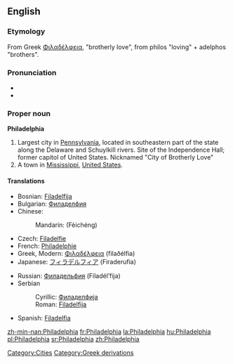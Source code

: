 ==English==
{{wikipedia|Philadelphia, Pennsylvania}}

===Etymology===
From Greek [[Φιλαδέλφεια]], "brotherly love", from philos "loving" + adelphos "brothers".

===Pronunciation===
*{{audio|en-uk-Philadelphia.ogg|Audio (UK)}}
*{{audio|en-us-Philadelphia.ogg|Audio (US)}}

===Proper noun===
'''Philadelphia'''

# Largest city in [[Pennsylvania]], located in southeastern part of the state along the Delaware and Schuylkill rivers. Site of the Independence Hall; former capitol of United States. Nicknamed "City of Brotherly Love"
# A town in [[Mississippi]], [[United States]].

====Translations====
{{top}}
*Bosnian: [[Filadelfija#Bosnian|Filadelfija]] {{f}}
*Bulgarian: [[Филаделфия]] {{f}}
*Chinese:
*:Mandarin: {{zh-ts|費城|费城}} (Fèichéng)
* Czech: [[Filadelfie]] {{f}}
*French: [[Philadelphie]]
*Greek, Modern: [[Φιλαδέλφεια]] (filaðélfia) {{f}}
*Japanese: [[フィラデルフィア]] (Firaderufia)
{{mid}}
*Russian: [[Филадельфия]] (Filadél’fija) {{f}}
*Serbian
*:Cyrillic: [[Филаделфија#Serbian|Филаделфија]] {{f}}
*:Roman: [[Filadelfija#Serbian|Filadelfija]] {{f}}
*Spanish: [[Filadelfia]] {{f}}
{{bottom}}

[[Category:Cities]]
[[Category:Greek derivations]]

[[zh-min-nan:Philadelphia]]
[[fr:Philadelphia]]
[[la:Philadelphia]]
[[hu:Philadelphia]]
[[pl:Philadelphia]]
[[sr:Philadelphia]]
[[zh:Philadelphia]]